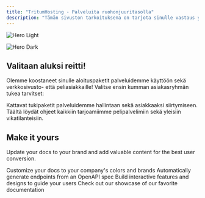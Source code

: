 ```yaml
---
title: "TritumHosting - Palveluita ruohonjuuritasolla"
description: "Tämän sivuston tarkoituksena on tarjota sinulle vastaus yleisimpiin ongelmiin, sekä ohjeistaa palveluidemme käytössä. Kaikkeen ei kuitenkaan voi valmistautua ennakkoon, jonka vuoksi asiakaspalvelumme on valmiina auttamaan sinua teknisissä ongelmissa aina tarvittaessa!"
---
```


<img
  className="block dark:hidden"
  src="/images/hero-light.png"
  alt="Hero Light"
/>

<img
  className="hidden dark:block"
  src="/images/hero-dark.png"
  alt="Hero Dark"
/>

## Valitaan aluksi reitti\!

Olemme koostaneet sinulle aloituspaketit palveluidemme käyttöön sekä verkkosivusto- että peliasiakkaille\! Valitse ensin kumman asiakasryhmän tukea tarvitset:

<CardGroup cols={2}>
  <Card title="Verkkosivustot" icon="browser" href="https://mintlify.com/docs/quickstart">
    Kattavat tukipaketit palveluidemme hallintaan sekä asiakkaaksi siirtymiseen.
  </Card>
  <Card title="Pelipalvelimet" icon="gamepad" href="https://mintlify.com/docs/development">
    Täältä löydät ohjeet kaikkiin tarjoamiimme pelipalvelimiin sekä yleisiin vikatilanteisiin.
  </Card>
</CardGroup>

## Make it yours

Update your docs to your brand and add valuable content for the best user conversion.

<CardGroup cols={2}>
  <Card title="Customize Style" icon="palette" href="https://mintlify.com/docs/settings/global">
    Customize your docs to your company's colors and brands
  </Card>
  <Card title="Reference APIs" icon="code" href="https://mintlify.com/docs/api-playground/openapi">
    Automatically generate endpoints from an OpenAPI spec
  </Card>
  <Card title="Add Components" icon="wrench" href="https://mintlify.com/docs/content/components/accordions">
    Build interactive features and designs to guide your users
  </Card>
  <Card title="Get Inspiration" icon="stars" href="https://mintlify.com/customers">
    Check out our showcase of our favorite documentation
  </Card>
</CardGroup>